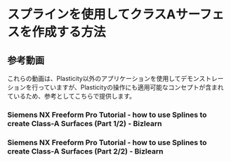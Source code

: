 # スプラインを使用してクラスAサーフェスを作成する方法


## 参考動画

これらの動画は、Plasticity以外のアプリケーションを使用してデモンストレーションを行っていますが、Plasticityの操作にも適用可能なコンセプトが含まれているため、参考としてこちらで提供します。

### Siemens NX Freeform Pro Tutorial - how to use Splines to create Class-A Surfaces (Part 1/2) - Bizlearn

<YouTube videoId="imHgQenWo4s" />


### Siemens NX Freeform Pro Tutorial - how to use Splines to create Class-A Surfaces (Part 2/2) - Bizlearn

<YouTube videoId="jsewD2iO70s" />






